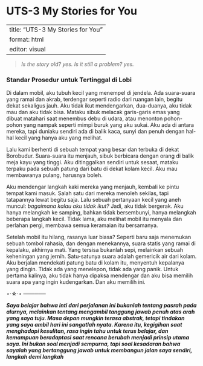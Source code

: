 # UTS-3 My Stories for You

---
title: "UTS-3 My Stories for You"
format: html
editor: visual
---

> *Is the story old? yes. Is it still a problem? yes.*

### **Standar Prosedur untuk Tertinggal di Lobi**\

Di dalam mobil, aku tubuh kecil yang menempel di jendela. Ada suara-suara yang ramai dan akrab, terdengar seperti radio dari ruangan lain, begitu dekat sekaligus jauh. Aku tidak ikut mendengarkan, dua-duanya, aku tidak mau dan aku tidak bisa. Mataku sibuk melacak garis-garis emas yang dibuat matahari saat menembus debu di udara, atau menonton pohon-pohon yang nampak seperti mimpi buruk yang aku sukai. Aku ada di antara mereka, tapi duniaku sendiri ada di balik kaca, sunyi dan penuh dengan hal-hal kecil yang hanya aku yang melihat.

Lalu kami berhenti di sebuah tempat yang besar dan terbuka di dekat Borobudur. Suara-suara itu menjauh, sibuk berbicara dengan orang di balik meja kayu yang tinggi. Aku ditinggalkan sendiri untuk sesaat, mataku terpaku pada sebuah patung dari batu di dekat kolam kecil. Aku mau membawanya pulang, harusnya boleh.

Aku mendengar langkah kaki mereka yang menjauh, kembali ke pintu tempat kami masuk. Salah satu dari mereka menoleh sekilas, tapi tatapannya lewat begitu saja. Lalu sebuah pertanyaan kecil yang aneh muncul: *bagaimana kalau aku tidak ikut?* Jadi, aku tidak bergerak. Aku hanya melangkah ke samping, bahkan tidak bersembunyi, hanya melangkah beberapa langkah kecil. Tidak lama, aku melihat mobil itu menyala dan perlahan pergi, membawa semua keramaian itu bersamanya.

Setelah mobil itu hilang, rasanya luar biasa? Seperti baru saja menemukan sebuah tombol rahasia, dan dengan menekannya, suara statis yang ramai di kepalaku, akhirnya mati. Yang tersisa bukanlah sepi, melainkan sebuah keheningan yang jernih. Satu-satunya suara adalah gemericik air dari kolam. Aku berjalan mendekati patung batu di kolam itu, menyentuh kepalanya yang dingin. Tidak ada yang menelepon, tidak ada yang panik. Untuk pertama kalinya, aku tidak hanya dipaksa mendengar dan aku bisa memilih suara apa yang ingin kudengarkan. Dan aku memilih ini.

⋆⋅☆⋅⋆ ──────

***Saya belajar bahwa inti dari perjalanan ini bukanlah tentang pasrah pada alurnya, melainkan tentang mengambil tanggung jawab penuh atas arah yang saya tuju. Masa depan mungkin terasa abstrak, tetapi tindakan yang saya ambil hari ini sangatlah nyata. Karena itu, kegigihan saat menghadapi kesulitan, rasa ingin tahu untuk terus belajar, dan kemampuan beradaptasi saat rencana berubah menjadi prinsip utama saya. Ini bukan soal menjadi sempurna, tapi soal kesadaran bahwa sayalah yang bertanggung jawab untuk membangun jalan saya sendiri, langkah demi langkah***